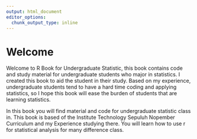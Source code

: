 ```yaml
---
output: html_document
editor_options: 
  chunk_output_type: inline
---
```


# Welcome {.unnumbered}

Welcome to R Book for Undergraduate Statistic, this book contains code and study material for undergraduate students who major in statistics. I created this book to aid the student in their study. Based on my experience, undergraduate students tend to have a hard time coding and applying statistics, so I hope this book will ease the burden of students that are learning statistics.

In this book you will find material and code for undergraduate statistic class in. This book is based of the Institute Technology Sepuluh Nopember Curriculum and my Experience studying there. You will learn how to use r for statistical analysis for many difference class.
